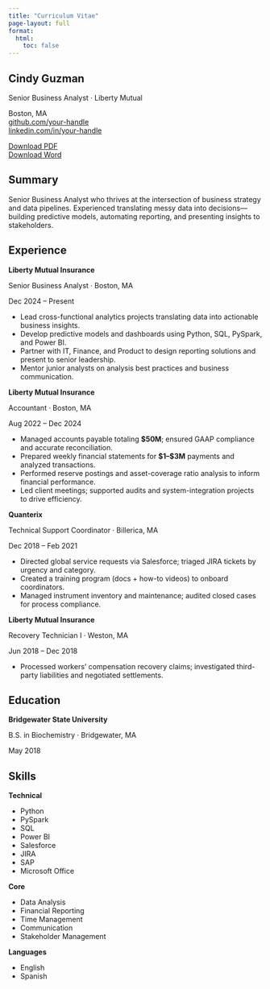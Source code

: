 ```yaml
---
title: "Curriculum Vitae"
page-layout: full
format:
  html:
    toc: false
---
```


::::::::::::::::::::::::::::: cv
:::::: cv-header
:::: cv-name
# Cindy Guzman

::: cv-role
Senior Business Analyst · Liberty Mutual
:::
::::

::: cv-contacts
Boston, MA\
[github.com/your-handle](https://github.com/cindyrg-cloud)\
[linkedin.com/in/your-handle](https://www.linkedin.com/in/cindy-guzman-9299ab1b1)
:::
::::::

::: cv-downloads
[Download PDF](assets/Cindy_Guzman_CV.pdf){.cv-btn}\
[Download Word](assets/Cindy_Guzman_CV.docx){.cv-btn .ghost}
:::

## Summary

Senior Business Analyst who thrives at the intersection of business strategy and data pipelines. Experienced translating messy data into decisions—building predictive models, automating reporting, and presenting insights to stakeholders.

## Experience

:::::: cv-item
::::: cv-item-head
**Liberty Mutual Insurance**\

::: cv-sub
Senior Business Analyst · Boston, MA
:::

::: cv-dates
Dec 2024 – Present
:::
:::::

-   Lead cross-functional analytics projects translating data into actionable business insights.
-   Develop predictive models and dashboards using Python, SQL, PySpark, and Power BI.
-   Partner with IT, Finance, and Product to design reporting solutions and present to senior leadership.
-   Mentor junior analysts on analysis best practices and business communication.
::::::

:::::: cv-item
::::: cv-item-head
**Liberty Mutual Insurance**\

::: cv-sub
Accountant · Boston, MA
:::

::: cv-dates
Aug 2022 – Dec 2024
:::
:::::

-   Managed accounts payable totaling **\$50M**; ensured GAAP compliance and accurate reconciliation.
-   Prepared weekly financial statements for **\$1–\$3M** payments and analyzed transactions.
-   Performed reserve postings and asset-coverage ratio analysis to inform financial performance.
-   Led client meetings; supported audits and system-integration projects to drive efficiency.
::::::

:::::: cv-item
::::: cv-item-head
**Quanterix**\

::: cv-sub
Technical Support Coordinator · Billerica, MA
:::

::: cv-dates
Dec 2018 – Feb 2021
:::
:::::

-   Directed global service requests via Salesforce; triaged JIRA tickets by urgency and category.
-   Created a training program (docs + how-to videos) to onboard coordinators.
-   Managed instrument inventory and maintenance; audited closed cases for process compliance.
::::::

:::::: cv-item
::::: cv-item-head
**Liberty Mutual Insurance**\

::: cv-sub
Recovery Technician I · Weston, MA
:::

::: cv-dates
Jun 2018 – Dec 2018
:::
:::::

-   Processed workers’ compensation recovery claims; investigated third-party liabilities and negotiated settlements.
::::::

## Education

:::::: cv-item
::::: cv-item-head
**Bridgewater State University**\

::: cv-sub
B.S. in Biochemistry · Bridgewater, MA
:::

::: cv-dates
May 2018
:::
:::::
::::::

## Skills

::: cv-grid
**Technical**\

<ul class="cv-tags">

<li>Python</li>

<li>PySpark</li>

<li>SQL</li>

<li>Power BI</li>

<li>Salesforce</li>

<li>JIRA</li>

<li>SAP</li>

<li>Microsoft Office</li>

</ul>

**Core**\

<ul class="cv-tags">

<li>Data Analysis</li>

<li>Financial Reporting</li>

<li>Time Management</li>

<li>Communication</li>

<li>Stakeholder Management</li>

</ul>

**Languages**\

<ul class="cv-tags">

<li>English</li>

<li>Spanish</li>

</ul>
:::
:::::::::::::::::::::::::::::